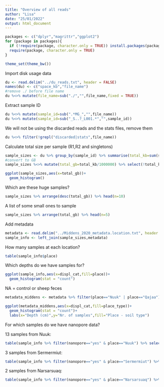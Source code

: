 ```yaml
---
title: "Overview of all reads"
author: "Lisa"
date: "25/01/2022"
output: html_document
---
```


```r
packages <- c("dplyr","magrittr","ggplot2")
for (package in packages){
  if (!require(package, character.only = TRUE)) install.packages(package)
  require(package, character.only = TRUE)
}
```

```r
theme_set(theme_bw())
```

Import disk usage data
```r
du <- read.delim("../du_reads.txt", header = FALSE)
names(du) <- c("space_kb","file_name")
#remove ./ before file name
du %<>% mutate(file_name=sub("./","",file_name,fixed = TRUE))
```

Extract sample ID
```r
du %<>% mutate(sample_id=sub(".*MG_","",file_name))
du %<>% mutate(sample_id=sub("_S..?_L001.*","",sample_id))
```

We will not be using the discarded reads and the stats files, remove them
```r
du %<>% filter(!grepl("discarded|stats",file_name))
```

Calculate total size per sample (R1,R2 and singletons)
```r
sample_sizes <- du %>% group_by(sample_id) %>% summarise(total_kb=sum(space_kb),nr_files=n())
#convert to GB
sample_sizes %<>% mutate(total_gb=total_kb/1000000) %>% select(!total_kb)
```

```r
ggplot(sample_sizes,aes(x=total_gb))+
  geom_histogram()
```

Which are these huge samples?
```r
sample_sizes %>% arrange(desc(total_gb)) %>% head(n=10)
```
A list of some small ones to sample
```r
sample_sizes %>% arrange(total_gb) %>% head(n=5)
```

Add metadata

```r
metadata <- read.delim("../Middens_2020_metadata.location.txt", header = TRUE)
sample_info <- left_join(sample_sizes,metadata)
```
How many samples at each location?
```r
table(sample_info$place)
```
Which depths do we have samples for?
```r
ggplot(sample_info,aes(x=displ_cat,fill=place))+
  geom_histogram(stat = "count")
```
NA = control or sheep feces

```r
metadata_middens <- metadata %>% filter(place=="Nuuk" | place=="Qajaa") %>% mutate(place_type=paste(place,s_type,sep = " - ")) %>% filter(!is.na(displ_cat))
```


```r
ggplot(metadata_middens,aes(x=displ_cat,fill=place_type))+
  geom_histogram(stat = "count")+
  labs(x="Depth (cm)",y="Nr. of samples",fill="Place - soil type")
```

For which samples do we have nanopore data?

13 samples from Nuuk:
```r
table(sample_info %>% filter(nanopore=="yes" & place=="Nuuk") %>% select(s_type,displ_cat))
```
3 samples from Sermermiut:
```r
table(sample_info %>% filter(nanopore=="yes" & place=="Sermermiut") %>% select(s_type,displ_cat))
```

2 samples from Narsarsuaq:
```r
table(sample_info %>% filter(nanopore=="yes" & place=="Narsarsuaq") %>% select(s_type,displ_cat))
```
